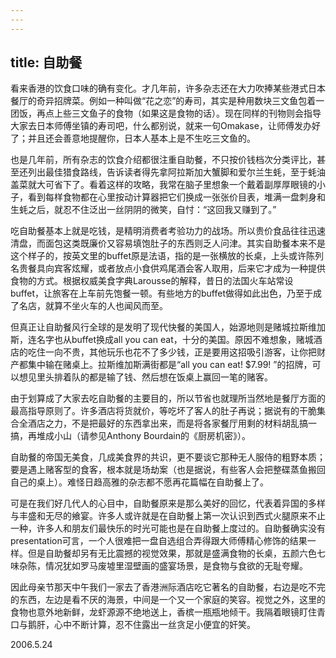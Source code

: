 ```yaml
---
---
---
```

title: 自助餐
---




看来香港的饮食口味的确有变化。才几年前，许多杂志还在大力吹捧某些港式日本餐厅的奇异招牌菜。例如一种叫做“花之恋”的寿司，其实是种用数块三文鱼包着一团饭，再点上些三文鱼子的食物（如果这是食物的话）。现在同样的刊物则会指导大家去日本师傅坐镇的寿司吧，什么都别说，就来一句Omakase，让师傅发办好了；并且还会善意地提醒你，日本人基本上是不生吃三文鱼的。

也是几年前，所有杂志的饮食介绍都很注重自助餐，不只按价钱档次分类评比，甚至还列出最佳猎食路线，告诉读者得先拿阿拉斯加大蟹脚和爱尔兰生蚝，至于蚝油盖菜就大可省下了。看着这样的攻略，我常在脑子里想象一个戴着副厚厚眼镜的小子，看到每样食物都在心里按动计算器把它们换成一张张价目表，堆满一盘刺身和生蚝之后，就忍不住泛出一丝阴阴的微笑，自忖：“这回我又赚到了。”

吃自助餐基本上就是吃钱，是精明消费者考验功力的战场。所以贵价食品往往迅速清盘，而面包这类既廉价又容易填饱肚子的东西则乏人问津。其实自助餐本来不是这个样子的，按英文里的buffet原是法语，指的是一张横放的长桌，上头或许陈列名贵餐具向宾客炫耀，或者放点小食供鸡尾酒会客人取用，后来它才成为一种提供食物的方式。根据权威美食字典Larousse的解释，昔日的法国火车站常设buffet，让旅客在上车前先饱餐一顿。有些地方的buffet做得如此出色，乃至于成了名店，就算不坐火车的人也闻风而至。

但真正让自助餐风行全球的是发明了现代快餐的美国人，始源地则是赌城拉斯维加斯，连名字也从buffet换成all you can eat，十分的美国。原因不难想象，赌城酒店的吃住一向不贵，其他玩乐也花不了多少钱，正是要用这招吸引游客，让你把财产都集中输在赌桌上。拉斯维加斯满街都是“all you can eat! $7.99! ”的招牌，可以想见里头排着队的都是输了钱、然后想在饭桌上赢回一笔的赌客。

由于划算成了大家去吃自助餐的主要目的，所以节省也就理所当然地是餐厅方面的最高指导原则了。许多酒店将货就价，等吃坏了客人的肚子再说；据说有的干脆集合全酒店之力，不是把最好的东西拿出来，而是将各家餐厅用剩的材料胡乱搞一搞，再堆成小山（请参见Anthony Bourdain的《厨房机密》）。

自助餐的帝国无美食，几成美食界的共识，更不要谈它那种无人服侍的粗野本质；要是遇上赌客型的食客，根本就是场劫案（也是据说，有些客人会把整碟蒸鱼搬回自己的桌上）。难怪日趋高雅的杂志都不愿再花篇幅在自助餐上了。

可是在我们好几代人的心目中，自助餐原来是那么美好的回忆，代表着异国的多样与丰盛和无尽的飨宴。许多人或许就是在自助餐上第一次认识到西式火腿原来不止一种，许多人和朋友们最快乐的时光可能也是在自助餐上度过的。自助餐确实没有presentation可言，一个人很难把一盘自选组合弄得跟大师傅精心修饰的结果一样。但是自助餐却另有无比震撼的视觉效果，那就是盛满食物的长桌，五颜六色七味杂陈，情况犹如罗马废墟里湿壁画的盛宴场景，是食物与食欲的无耻夸耀。

因此母亲节那天中午我们一家去了香港洲际酒店吃它著名的自助餐，右边是吃不完的东西，左边是看不厌的海景，中间是一个又一个家庭的笑容。视觉之外，这里的食物也意外地新鲜，龙虾源源不绝地送上，香槟一瓶瓶地倾干。我隔着眼镜盯住青口与鹅肝，心中不断计算，忍不住露出一丝贪足小便宜的奸笑。





2006.5.24